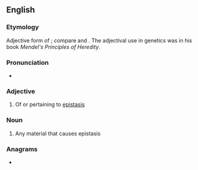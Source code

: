 ==English==

===Etymology===
Adjective form of {{m|en|epistasis}}; compare {{m|en|static}} and {{m|en|stasis}}. The adjectival use in genetics was {{coin|en|nocap=1|William Bateson|nat=English|occ=biologist|in=1909}} in his book ''Mendel's Principles of Heredity''.

===Pronunciation===
* {{rhymes|en|ætɪk|s=4}}

===Adjective===
{{en-adj|-}}

# {{lb|en|genetics}} Of or pertaining to [[epistasis]]

===Noun===
{{en-noun}}

# {{lb|en|genetics}} Any material that causes epistasis

===Anagrams===
* {{anagrams|en|a=aceiipstt|pistacite}}